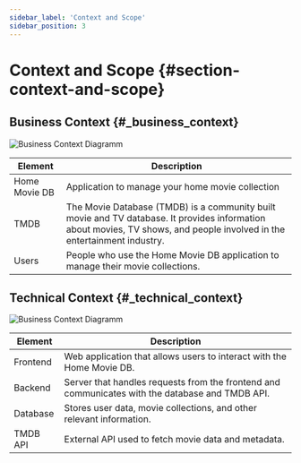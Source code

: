 ```yaml
---
sidebar_label: 'Context and Scope'
sidebar_position: 3
---
```


# Context and Scope \{#section-context-and-scope}

## Business Context \{#_business_context}

![Business Context Diagramm](/arc42/BusinessContext.png)

<table>
    <thead>
        <tr>
            <th>Element</th>
            <th>Description</th>
        </tr>
    </thead>
    <tbody>
        <tr>
            <td>Home Movie DB</td>
            <td>Application to manage your home movie collection</td>
        </tr>
        <tr>
            <td>TMDB</td>
            <td>The Movie Database (TMDB) is a community built movie and TV database. It provides information about movies, TV shows, and people involved in the entertainment industry.</td>
        </tr>
        <tr>
            <td>Users</td>
            <td>People who use the Home Movie DB application to manage their movie collections.</td>
        </tr>
    </tbody>
</table>

## Technical Context \{#_technical_context}

![Business Context Diagramm](/arc42/TechnicalContext.png)

<table>
    <thead>
        <tr>
            <th>Element</th>
            <th>Description</th>
        </tr>
    </thead>
    <tbody>
        <tr>
            <td>Frontend</td>
            <td>Web application that allows users to interact with the Home Movie DB.</td>
        </tr>
        <tr>
            <td>Backend</td>
            <td>Server that handles requests from the frontend and communicates with the database and TMDB API.</td>
        </tr>
        <tr>
            <td>Database</td>
            <td>Stores user data, movie collections, and other relevant information.</td>
        </tr>
        <tr>
            <td>TMDB API</td>
            <td>External API used to fetch movie data and metadata.</td>
        </tr>
    </tbody>
</table>